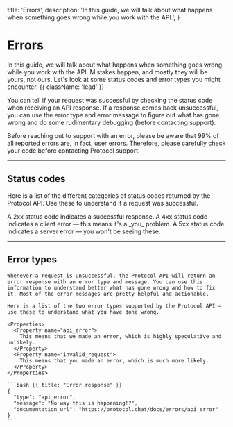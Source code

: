   title: 'Errors',
  description:
    'In this guide, we will talk about what happens when something goes wrong while you work with the API.',
}

# Errors

In this guide, we will talk about what happens when something goes wrong while you work with the API. Mistakes happen, and mostly they will be yours, not ours. Let's look at some status codes and error types you might encounter. {{ className: 'lead' }}

You can tell if your request was successful by checking the status code when receiving an API response. If a response comes back unsuccessful, you can use the error type and error message to figure out what has gone wrong and do some rudimentary debugging (before contacting support).

<Note>
  Before reaching out to support with an error, please be aware that 99% of all
  reported errors are, in fact, user errors. Therefore, please carefully check
  your code before contacting Protocol support.
</Note>

---

## Status codes

Here is a list of the different categories of status codes returned by the Protocol API. Use these to understand if a request was successful.

<Properties>
  <Property name="2xx">
    A 2xx status code indicates a successful response.
  </Property>
  <Property name="4xx">
    A 4xx status code indicates a client error — this means it's a _you_
    problem.
  </Property>
  <Property name="5xx">
    A 5xx status code indicates a server error — you won't be seeing these.
  </Property>
</Properties>

---

## Error types

<Row>
  <Col>

    Whenever a request is unsuccessful, the Protocol API will return an error response with an error type and message. You can use this information to understand better what has gone wrong and how to fix it. Most of the error messages are pretty helpful and actionable.

    Here is a list of the two error types supported by the Protocol API — use these to understand what you have done wrong.

    <Properties>
      <Property name="api_error">
        This means that we made an error, which is highly speculative and unlikely.
      </Property>
      <Property name="invalid_request">
        This means that you made an error, which is much more likely.
      </Property>
    </Properties>

  </Col>
  <Col>

    ```bash {{ title: "Error response" }}
    {
      "type": "api_error",
      "message": "No way this is happening!?",
      "documentation_url": "https://protocol.chat/docs/errors/api_error"
    }
    ```

  </Col>
</Row>
